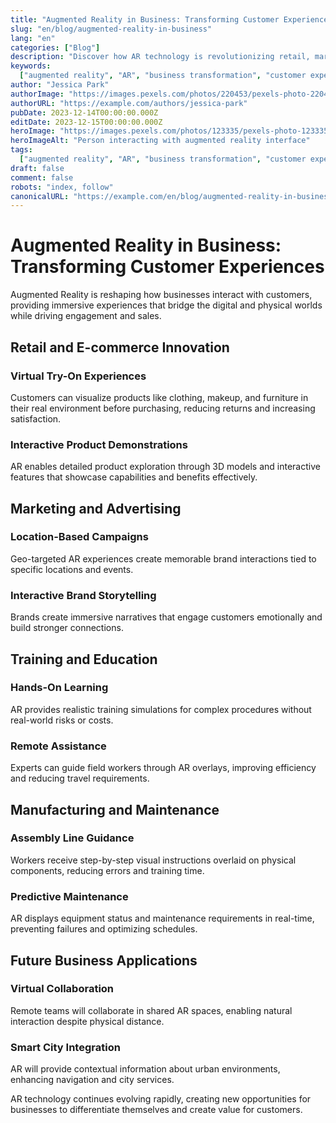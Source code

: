 ```yaml
---
title: "Augmented Reality in Business: Transforming Customer Experiences"
slug: "en/blog/augmented-reality-in-business"
lang: "en"
categories: ["Blog"]
description: "Discover how AR technology is revolutionizing retail, marketing, training, and customer engagement across industries with immersive digital experiences."
keywords:
  ["augmented reality", "AR", "business transformation", "customer experience"]
author: "Jessica Park"
authorImage: "https://images.pexels.com/photos/220453/pexels-photo-220453.jpeg?auto=compress&cs=tinysrgb&w=1260&h=750&dpr=1"
authorURL: "https://example.com/authors/jessica-park"
pubDate: 2023-12-14T00:00:00.000Z
editDate: 2023-12-15T00:00:00.000Z
heroImage: "https://images.pexels.com/photos/123335/pexels-photo-123335.jpeg?auto=compress&cs=tinysrgb&w=1260&h=750&dpr=1"
heroImageAlt: "Person interacting with augmented reality interface"
tags:
  ["augmented reality", "AR", "business transformation", "customer experience"]
draft: false
comment: false
robots: "index, follow"
canonicalURL: "https://example.com/en/blog/augmented-reality-in-business"
---
```


# Augmented Reality in Business: Transforming Customer Experiences

Augmented Reality is reshaping how businesses interact with customers, providing immersive experiences that bridge the digital and physical worlds while driving engagement and sales.

## Retail and E-commerce Innovation

### Virtual Try-On Experiences

Customers can visualize products like clothing, makeup, and furniture in their real environment before purchasing, reducing returns and increasing satisfaction.

### Interactive Product Demonstrations

AR enables detailed product exploration through 3D models and interactive features that showcase capabilities and benefits effectively.

## Marketing and Advertising

### Location-Based Campaigns

Geo-targeted AR experiences create memorable brand interactions tied to specific locations and events.

### Interactive Brand Storytelling

Brands create immersive narratives that engage customers emotionally and build stronger connections.

## Training and Education

### Hands-On Learning

AR provides realistic training simulations for complex procedures without real-world risks or costs.

### Remote Assistance

Experts can guide field workers through AR overlays, improving efficiency and reducing travel requirements.

## Manufacturing and Maintenance

### Assembly Line Guidance

Workers receive step-by-step visual instructions overlaid on physical components, reducing errors and training time.

### Predictive Maintenance

AR displays equipment status and maintenance requirements in real-time, preventing failures and optimizing schedules.

## Future Business Applications

### Virtual Collaboration

Remote teams will collaborate in shared AR spaces, enabling natural interaction despite physical distance.

### Smart City Integration

AR will provide contextual information about urban environments, enhancing navigation and city services.

AR technology continues evolving rapidly, creating new opportunities for businesses to differentiate themselves and create value for customers.
